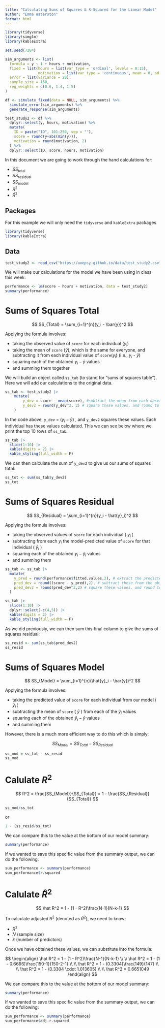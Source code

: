 ```yaml
---
title: "Calculating Sums of Squares & R-Squared for the Linear Model"
author: "Emma Waterston"
format: html
---
```



```r
library(tidyverse)
library(simglm)
library(kableExtra)

set.seed(7284) 

sim_arguments <- list(
  formula = y ~ 1 + hours + motivation,
  fixed = list(hours = list(var_type = 'ordinal', levels = 0:15),
               motivation = list(var_type = 'continuous', mean = 0, sd = 1)),
  error = list(variance = 20),
  sample_size = 150,
  reg_weights = c(0.6, 1.4, 1.5)
)

df <- simulate_fixed(data = NULL, sim_arguments) %>%
  simulate_error(sim_arguments) %>%
  generate_response(sim_arguments)

test_study2 <- df %>%
  dplyr::select(y, hours, motivation) %>%
  mutate(
    ID = paste("ID", 101:250, sep = ""),
    score = round(y+abs(min(y))),
    motivation = round(motivation, 2)
  ) %>%
  dplyr::select(ID, score, hours, motivation)

```

In this document we are going to work through the hand calculations for:
  
- $SS_\text{total}$  
- $SS_\text{residual}$  
- $SS_\text{model}$  
- $R^2$  
- $\hat R^2$  

## Packages

For this example we will only need the `tidyverse` and `kableExtra` packages.

```r
library(tidyverse)
library(kableExtra)
```

## Data

```r
test_study2 <- read_csv("https://uoepsy.github.io/data/test_study2.csv")
```


We will make our calculations for the model we have been using in class this week:

```r
performance <- lm(score ~ hours + motivation, data = test_study2)
summary(performance)
```
 
# Sums of Squares Total

$$
SS_{Total} = \sum_{i=1}^{n}(y_i - \bar{y})^2
$$

Applying the formula involves:

- taking the observed value of `score` for each individual ($y_i$)
- taking the mean of `score` ($\bar{y}$), which is the same for everyone, and subtracting it from each individual value of `score`($y_i$) (i.e., $y_i$ - $\bar{y}$)
- squaring each of the obtained $y_i - \bar{y}$ values
- and summing them together

We will build an object called `ss_tab` (to stand for "sums of squares table"). Here we will add our calculations to the original data.

```r
ss_tab <- test_study2 |>
    mutate(
        y_dev = score - mean(score), #subtract the mean from each observed value of score
        y_dev2 = round(y_dev^2, 2) # square these values, and round to 2dp
    )
```

In the code above, `y_dev` = $(y_i - \bar{y})$ , and `y_dev2` squares these values. Each individual has these values calculated. This we can see below where we print the top 10 rows of `ss_tab`.

```r
ss_tab |>
  slice(1:10) |>
  kable(digits = 2) |>
  kable_styling(full_width = F)
```


We can then calculate the sum of `y_dev2` to give us our sums of squares total: 

```r
ss_tot <- sum(ss_tab$y_dev2)
ss_tot
```


# Sums of Squares Residual

$$
SS_{Residual} = \sum_{i=1}^{n}(y_i - \hat{y}_i)^2
$$

Applying the formula involves:

- taking the observed values of `score` for each individual ( $y_i$ )
- subtracting from each $y_i$ the model-predicted value of `score` for that individual ( $\hat{y}_i$ )
- squaring each of the obtained $y_i - \hat{y}_i$ values
- and summing them

```r
ss_tab <- ss_tab |>
  mutate(
    y_pred = round(performance$fitted.values,2), # extract the predicted values from the model
    pred_dev = round((score - y_pred),2), # subtract these from the observed values of score
    pred_dev2 = round(pred_dev^2,2) # square these values, and round to 2dp
  )
```

```r
ss_tab |>
  slice(1:10) |>
  dplyr::select(-c(4,5)) |>
  kable(digits = 2) |>
  kable_styling(full_width = F)
```

As we did previously, we can then sum this final column to give the sums of squares residual:

```r
ss_resid <- sum(ss_tab$pred_dev2)
ss_resid
```

# Sums of Squares Model

$$
SS_{Model} = \sum_{i=1}^{n}(\hat{y}_i - \bar{y})^2
$$

Applying the formula involves:

- taking the predicted value of `score` for each individual from our model ( $\hat{y}_i$ )
- subtracting the mean of `score` ( $\bar{y}$ ) from each of the $\hat{y}_i$ values 
- squaring each of the obtained $\hat{y}_i - \bar{y}$ values
- and summing them

However, there is a much more efficient way to do this which is simply:

$$
SS_{Model} = SS_{Total} - SS_{Residual}
$$



```r
ss_mod = ss_tot - ss_resid
ss_mod
```

# Calulate $R^2$

$$
R^2 = \frac{SS_{Model}}{SS_{Total}} = 1 - \frac{SS_{Residual}}{SS_{Total}}
$$


```r
ss_mod/ss_tot
```

or

```r
1 - (ss_resid/ss_tot)
```

We can compare this to the value at the bottom of our model summary:

```r
summary(performance)
```

If we wanted to save this specific value from the summary output, we can do the following:

```r
sum_performance <- summary(performance)
sum_performance$r.squared
```


# Calulate $\hat R^2$

$$
\hat R^2 = 1 - (1 - R^2)\frac{N-1}{N-k-1}
$$

To calculate adjusted $R^2$ (denoted as $\hat R^2$), we need to know:

+ $R^2$
+ $N$ (sample size)
+ $k$ (number of predictors)

Once we have obtained these values, we can substitute into the formula:

$$
\begin{align}
\hat R^2 = 1 - (1 - R^2)\frac{N-1}{N-k-1} \\
\\
\hat R^2 = 1 - (1 - 0.6696)\frac{150-1}{150-2-1} \\
\\
\hat R^2 = 1 - (0.3304)\frac{149}{147} \\
\\
\hat R^2 = 1 - (0.3304 \cdot 1.013605) \\
\\ 
\hat R^2 = 0.6651049
\end{align}
$$

We can compare this to the value at the bottom of our model summary:

```r
summary(performance)
```

If we wanted to save this specific value from the summary output, we can do the following:

```r
sum_performance <- summary(performance)
sum_performance$adj.r.squared
```



